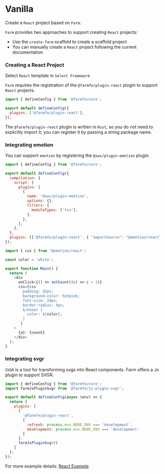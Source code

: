 
# Vanilla

Create a `React` project based on `Farm`.

`Farm` provides two approaches to support creating `React` projects: 
- Use the `create-farm` scaffold to create a scaffold project
- You can manually create a `React` project following the current documentation

### Creating a React Project

<PackageManagerTabs command="npm create farm@latest" />


Select `React` template in `Select Framework`

`Farm` requires the registration of the `@farmfe/plugin-react` plugin to support `React` projects.

```javascript title="farm.config.ts"
import { defineConfig } from '@farmfe/core';

export default defineConfig({
  plugins: ['@farmfe/plugin-react'],
});
```

The `@farmfe/plugin-react` plugin is written in `Rust`, so you do not need to explicitly import it; you can register it by passing a string package name.

### Integrating emotion
You can support `emotion` by registering the `@swc/plugin-emotion` plugin.


```javascript title="farm.config.ts"
import { defineConfig } from '@farmfe/core';

export default defineConfig({
  compilation: {
    script: {
      plugins: [
        {
          name: '@swc/plugin-emotion',
          options: {},
          filters: {
            moduleTypes: ['tsx'],
          },
        },
      ],
    },
  },
  plugins: [['@farmfe/plugin-react', { "importSource": "@emotion/react" }]],
});

```

```javascript title="src/index.tsx"
import { css } from '@emotion/react';

const color = 'white';

export function Main() {
  return (
    <div
      onClick={() => setCount((c) => c + 1)}
      css={css`
        padding: 32px;
        background-color: hotpink;
        font-size: 24px;
        border-radius: 4px;
        &:hover {
          color: ${color};
        }
      `}
    >
      {a}: {count}
    </div>
  );
}
```

### Integrating svgr
`SVGR` is a tool for transforming svgs into React components. Farm offers a Js plugin to support SVGR.

```javascript title="farm.config.ts"
import { defineConfig } from '@farmfe/core';
import farmJsPluginSvgr from '@farmfe/js-plugin-svgr';

export default defineConfig(async (env) => {
  return {
    plugins: [
      [
        '@farmfe/plugin-react',
        {
          refresh: process.env.NODE_ENV === 'development',
          development: process.env.NODE_ENV === 'development'
        }
      ],
      farmJsPluginSvgr()
    ]
  };
});


```

For more example details: [React Example](https://github.com/farm-fe/farm/tree/main/examples/react)
